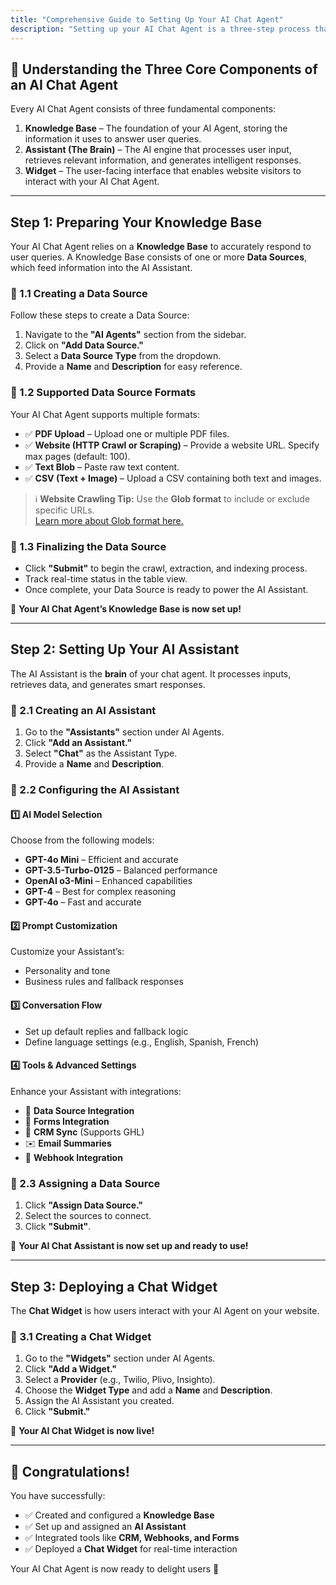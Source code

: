 ```yaml
---
title: "Comprehensive Guide to Setting Up Your AI Chat Agent"
description: "Setting up your AI Chat Agent is a three-step process that includes building a knowledge base, configuring your assistant, and deploying a user-facing widget. This guide walks you through each step in detail."
---
```


## 🧠 Understanding the Three Core Components of an AI Chat Agent

Every AI Chat Agent consists of three fundamental components:

1. **Knowledge Base** – The foundation of your AI Agent, storing the information it uses to answer user queries.
2. **Assistant (The Brain)** – The AI engine that processes user input, retrieves relevant information, and generates intelligent responses.
3. **Widget** – The user-facing interface that enables website visitors to interact with your AI Chat Agent.

---

## Step 1: Preparing Your Knowledge Base

Your AI Chat Agent relies on a **Knowledge Base** to accurately respond to user queries. A Knowledge Base consists of one or more **Data Sources**, which feed information into the AI Assistant.

### 🔹 1.1 Creating a Data Source

Follow these steps to create a Data Source:

1. Navigate to the **"AI Agents"** section from the sidebar.
2. Click on **"Add Data Source."**
3. Select a **Data Source Type** from the dropdown.
4. Provide a **Name** and **Description** for easy reference.

### 🔹 1.2 Supported Data Source Formats

Your AI Chat Agent supports multiple formats:

- ✅ **PDF Upload** – Upload one or multiple PDF files.
- ✅ **Website (HTTP Crawl or Scraping)** – Provide a website URL. Specify max pages (default: 100).
- ✅ **Text Blob** – Paste raw text content.
- ✅ **CSV (Text \+ Image)** – Upload a CSV containing both text and images.

> ℹ️ **Website Crawling Tip:** Use the **Glob format** to include or exclude specific URLs.\
> [Learn more about Glob format here.](#)

### 🔹 1.3 Finalizing the Data Source

- Click **"Submit"** to begin the crawl, extraction, and indexing process.
- Track real-time status in the table view.
- Once complete, your Data Source is ready to power the AI Assistant.

🎯 **Your AI Chat Agent’s Knowledge Base is now set up\!**

---

## Step 2: Setting Up Your AI Assistant

The AI Assistant is the **brain** of your chat agent. It processes inputs, retrieves data, and generates smart responses.

### 🔹 2.1 Creating an AI Assistant

1. Go to the **"Assistants"** section under AI Agents.
2. Click **"Add an Assistant."**
3. Select **"Chat"** as the Assistant Type.
4. Provide a **Name** and **Description**.

### 🔹 2.2 Configuring the AI Assistant

#### 1️⃣ AI Model Selection

Choose from the following models:

- **GPT-4o Mini** – Efficient and accurate
- **GPT-3.5-Turbo-0125** – Balanced performance
- **OpenAI o3-Mini** – Enhanced capabilities
- **GPT-4** – Best for complex reasoning
- **GPT-4o** – Fast and accurate

#### 2️⃣ Prompt Customization

Customize your Assistant’s:

- Personality and tone
- Business rules and fallback responses

#### 3️⃣ Conversation Flow

- Set up default replies and fallback logic
- Define language settings (e.g., English, Spanish, French)

#### 4️⃣ Tools & Advanced Settings

Enhance your Assistant with integrations:

- 🔗 **Data Source Integration**
- 📝 **Forms Integration**
- 📒 **CRM Sync** (Supports GHL)
- ✉️ **Email Summaries**
- 🔁 **Webhook Integration**

### 🔹 2.3 Assigning a Data Source

1. Click **"Assign Data Source."**
2. Select the sources to connect.
3. Click **"Submit"**.

🎯 **Your AI Chat Assistant is now set up and ready to use\!**

---

## Step 3: Deploying a Chat Widget

The **Chat Widget** is how users interact with your AI Agent on your website.

### 🔹 3.1 Creating a Chat Widget

1. Go to the **"Widgets"** section under AI Agents.
2. Click **"Add a Widget."**
3. Select a **Provider** (e.g., Twilio, Plivo, Insighto).
4. Choose the **Widget Type** and add a **Name** and **Description**.
5. Assign the AI Assistant you created.
6. Click **"Submit."**

🎯 **Your AI Chat Widget is now live\!**

---

## 🎉 Congratulations\!

You have successfully:

- ✅ Created and configured a **Knowledge Base**
- ✅ Set up and assigned an **AI Assistant**
- ✅ Integrated tools like **CRM, Webhooks, and Forms**
- ✅ Deployed a **Chat Widget** for real-time interaction

Your AI Chat Agent is now ready to delight users 🚀